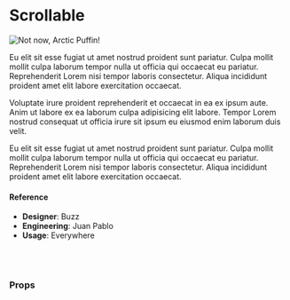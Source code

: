 
<Meta title="🛠 Utilities/UI Interactive/Scrollable" component={Scrollable} />

# Scrollable

<Canvas>
  <Story name="default">
    <Card
      style={{ height: 400, width: `${text('Container width', '400px')}` }}
      seamless
    >
      <Scrollable
        fade={boolean('fade', true)}
        fadeLeft={boolean('fadeLeft', false)}
        fadeRight={boolean('fadeRight', false)}
        fadeBottom={boolean('fadeBottom', true)}
        rounded={boolean('rounded', true)}
      >
        <Card.Block style={{ width: `${text('Content width', '400px')}` }}>
          <Image
            src="https://picsum.photos/700/300"
            alt="Not now, Arctic Puffin!"
          />
          <p>
            Eu elit sit esse fugiat ut amet nostrud proident sunt pariatur.
            Culpa mollit mollit culpa laborum tempor nulla ut officia qui
            occaecat eu pariatur. Reprehenderit Lorem nisi tempor laboris
            consectetur. Aliqua incididunt proident amet elit labore
            exercitation occaecat.
          </p>
          <p>
            Voluptate irure proident reprehenderit et occaecat in ea ex ipsum
            aute. Anim ut labore ex ea laborum culpa adipisicing elit labore.
            Tempor Lorem nostrud consequat ut officia irure sit ipsum eu eiusmod
            enim laborum duis velit.
          </p>
          <p>
            Eu elit sit esse fugiat ut amet nostrud proident sunt pariatur.
            Culpa mollit mollit culpa laborum tempor nulla ut officia qui
            occaecat eu pariatur. Reprehenderit Lorem nisi tempor laboris
            consectetur. Aliqua incididunt proident amet elit labore
            exercitation occaecat.
          </p>
        </Card.Block>
      </Scrollable>
    </Card>
  </Story>
</Canvas>

#### Reference

- **Designer**: Buzz
- **Engineering**: Juan Pablo
- **Usage**: Everywhere

<br />
<br />

### Props

<ArgsTable of={Scrollable} />

